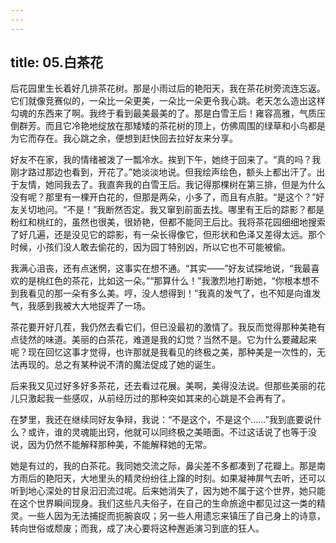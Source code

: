 ```yaml
---
---
---
```

title: 05.白茶花
---




后花园里生长着好几排茶花树。那是小雨过后的艳阳天，我在茶花树旁流连忘返。它们就像竞赛似的，一朵比一朵更美，一朵比一朵更令我心跳。老天怎么造出这样勾魂的东西来了啊。我终于看到最美最美的了。那是白雪王后！雍容高雅，气质压倒群芳。而且它冷艳地绽放在那矮矮的茶花树的顶上，仿佛周围的绿草和小鸟都是为它而存在。我心跳之余，便想到赶快回去拉好友来分享。

好友不在家，我的情绪被泼了一瓢冷水。挨到下午，她终于回来了。“真的吗？我刚才路过那边也看到，开花了。”她淡淡地说。但我绘声绘色，额头上都出汗了。出于友情，她同我去了。我直奔我的白雪王后。我记得那棵树在第三排，但是为什么没有呢？那里有一棵开白花的，但那是两朵，小多了，而且有点脏。“是这个？”好友关切地问。“不是！”我断然否定。我又窜到前面去找。哪里有王后的踪影？都是粉红和桃红的，虽然也很美，很娇艳，但都不能同王后比。我将茶花园细细地搜索了好几遍，还是没见它的踪影，有一朵长得像它，但形状和色泽又差得太远。那个时候，小孩们没人敢去偷花的，因为园丁特别凶，所以它也不可能被偷。

我满心沮丧，还有点迷惘，这事实在想不通。“其实——”好友试探地说，“我最喜欢的是桃红色的茶花，比如这一朵。”“那算什么！”我激烈地打断她，“你根本想不到我看见的那一朵有多么美。哼，没人想得到！”我真的发气了，也不知是向谁发气，我感到我被大大地捉弄了一场。

茶花要开好几茬，我仍然去看它们，但已没最初的激情了。我反而觉得那种美艳有点徒然的味道。美丽的白茶花，难道是我的幻觉？当然不是。它为什么要藏起来呢？现在回忆这事才觉得，也许那就是我看见的终极之美，那种美是一次性的，无法再现的。总之有某种说不清的魔法促成了她的诞生。

后来我又见过好多好多茶花，还去看过花展。美啊，美得没法说。但那些美丽的花儿只激起我一些感叹，从前经历过的那种突如其来的心跳是不会再有了。

在梦里，我还在继续同好友争辩，我说：“不是这个，不是这个……”我到底要说什么？或许，谁的灵魂能出窍，他就可以同终极之美晤面。不过这话说了也等于没说，因为仍然不能解释那种美，不能解释她的无常。

她是有过的，我的白茶花。我同她交流之际，鼻尖差不多都凑到了花瓣上。那是南方雨后的艳阳天，大地里头的精灵纷纷往上蹿的时刻。如果凝神屏气去听，还可以听到地心深处的甘泉汩汩流过呢。后来她消失了，因为她不属于这个世界，她只能在这个世界瞬间现身。我们这些凡夫俗子，在自己的生命旅途中都见过这一类的精灵。一些人因为无法捕捉而扼腕哀叹；另一些人用遗忘来镇压了自己身上的诗意，转向世俗或颓废；而我，成了决心要将这种邂逅演习到底的狂人。